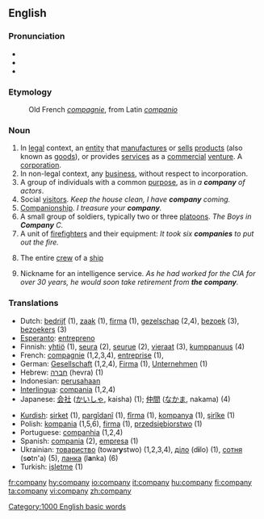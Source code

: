 ==English==

{{rank|persons|wrote|chief|611|company|sweet|duty|heavy}}

===Pronunciation===
*{{SAMPA|/"kVmp@ni/}}
*{{IPA|/'kʌmpəni/}}
*{{audio|en-us-company.ogg|Audio (US)}}

===Etymology===
:Old French ''[[compagnie]]'', from Latin ''[[companio]]''

===Noun===
{{en-noun|compan|ies}}

#In [[legal]] context, an [[entity]] that [[manufacture]]s or [[sell]]s [[product]]s (also known as [[goods]]), or provides [[services]] as a [[commercial]] [[venture]]. A [[corporation]].
#In non-legal context, any [[business]], without respect to incorporation.
#A group of individuals with a common [[purpose]], as in ''a '''company''' of actors''.
#Social [[visitor]]s.   ''Keep the house clean, I have '''company''' coming.''
#[[Companion]]ship.  ''I treasure your '''company'''.''
#A small group of soldiers, typically two or three [[platoon]]s.  ''The Boys in '''Company''' C.''
#A unit of [[firefighter]]s and their equipment: ''It took six '''companies''' to put out the fire.''
#{{nautical}} The entire [[crew]] of a [[ship]]
#{{idiom}} Nickname for an intelligence service.  ''As he had worked for the CIA for over 30 years, he would soon take retirement from '''the company'''.''

===Translations===
{{rfc-trans}}
{{top}}
*Dutch: [[bedrijf]] {{n}} (1), [[zaak]] {{f}} (1), [[firma]] {{f}} (1), [[gezelschap]] {{n}} (2,4), [[bezoek]] {{n}} (3), [[bezoekers]] {{m}} {{p}} (3)
*[[Esperanto]]: [[entrepreno]]
*Finnish: [[yhtiö]] (1), [[seura]] (2), [[seurue]] (2), [[vieraat]] (3), [[kumppanuus]] (4)
*French: [[compagnie]] {{f}} (1,2,3,4), [[entreprise]] {{f}} (1),
*German: [[Gesellschaft]] {{f}} (1,2,4), [[Firma]] {{f}} (1), [[Unternehmen]] {{n}} (1)
*Hebrew: [[חברה]] (hevra) {{f}} (1)
*Indonesian: [[usaha|perusahaan]]
*[[Interlingua]]: [[compania]] (1,2,4)
*Japanese: [[会社]] ([[かいしゃ]], kaisha) (1); [[仲間]] ([[なかま]], nakama) (4)
{{mid}}
*[[Kurdish]]: [[şirket]] {{f}} (1), [[pargîdanî]] {{f}} (1), [[fîrma]] {{f}} (1), [[kompanya]] {{f}} (1), [[şirîke]] {{f}} (1)
*Polish: [[kompania]] {{f}} (1,5,6), [[firma]] {{f}} (1), [[przedsiębiorstwo]] {{n}} (1)
*Portuguese: [[companhia]] {{f}} (1,2,4)
*Spanish: [[compania]] {{f}} (2), [[empresa]] {{f}} (1)
*Ukrainian: [[товариство]] (towar'''y'''stwo) {{n}} (1,2,3,4), [[діло]] (d'''i'''lo) {{n}} (1), [[сотня]] (s'''o'''tn'a) {{f}} (5), [[ланка]] (l'''a'''nka) {{f}} (6)
*Turkish: [[işletme]] (1)
{{bottom}}

[[Category:1000 English basic words]]

[[fr:company]]
[[hy:company]]
[[io:company]]
[[it:company]]
[[hu:company]]
[[fi:company]]
[[ta:company]]
[[vi:company]]
[[zh:company]]